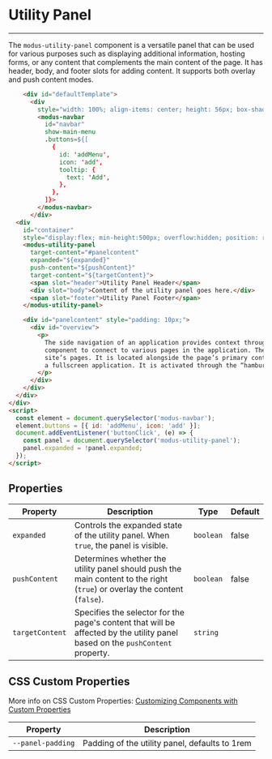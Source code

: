 
# Utility Panel

---

The `modus-utility-panel` component is a versatile panel that can be used for various purposes such as displaying
additional information, hosting forms, or any content that complements the main content of the page.
It has header, body, and footer slots for adding content. It supports both overlay and push content modes.

<Story id="components-utility-panel--default" />

```html
    <div id="defaultTemplate">
      <div
        style="width: 100%; align-items: center; height: 56px; box-shadow: 0 0 2px var(--modus-secondary)!important; margin-top: 50px;">
        <modus-navbar
          id="navbar"
          show-main-menu
          .buttons=${[
            {
              id: 'addMenu',
              icon: 'add',
              tooltip: {
                text: 'Add',
              },
            },
          ]}>
        </modus-navbar>
      </div>
  <div
    id="container"
    style="display:flex; min-height:500px; overflow:hidden; position: relative; box-shadow: 0 0 2px var(--modus-secondary)!important;">
    <modus-utility-panel
      target-content="#panelcontent"
      expanded="${expanded}"
      push-content="${pushContent}"
      target-content="${targetContent}">
      <span slot="header">Utility Panel Header</span>
      <div slot="body">Content of the utility panel goes here.</div>
      <span slot="footer">Utility Panel Footer</span>
    </modus-utility-panel>

    <div id="panelcontent" style="padding: 10px;">
      <div id="overview">
        <p>
          The side navigation of an application provides context through accessible menu options and positions a consistent
          component to connect to various pages in the application. The side navigation is a collapsible side content of the
          site’s pages. It is located alongside the page’s primary content. The component is designed to add side content to
          a fullscreen application. It is activated through the “hamburger” menu in the Navbar.
        </p>
      </div>
    </div>
  </div>
</div>
<script>
  const element = document.querySelector('modus-navbar');
  element.buttons = [{ id: 'addMenu', icon: 'add' }];
  document.addEventListener('buttonClick', (e) => {
    const panel = document.querySelector('modus-utility-panel');
    panel.expanded = !panel.expanded;
  });
</script>
```

## Properties

| Property        | Description                                                                                                                   | Type      | Default |
| --------------- | ----------------------------------------------------------------------------------------------------------------------------- | --------- | ------- |
| `expanded`      | Controls the expanded state of the utility panel. When `true`, the panel is visible.                                          | `boolean` | false   |
| `pushContent`   | Determines whether the utility panel should push the main content to the right (`true`) or overlay the content (`false`).     | `boolean` | false   |
| `targetContent` | Specifies the selector for the page's content that will be affected by the utility panel based on the `pushContent` property. | `string`  |         |

## CSS Custom Properties

More info on CSS Custom Properties: [Customizing Components with Custom Properties](https://stenciljs.com/docs/styling#customizing-components-with-custom-properties)

| Property          | Description                                    |
| ----------------- | ---------------------------------------------- |
| `--panel-padding` | Padding of the utility panel, defaults to 1rem |
